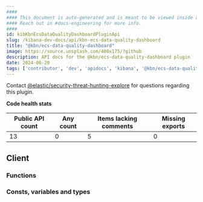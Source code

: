 ```yaml
---
####
#### This document is auto-generated and is meant to be viewed inside our experimental, new docs system.
#### Reach out in #docs-engineering for more info.
####
id: kibKbnEcsDataQualityDashboardPluginApi
slug: /kibana-dev-docs/api/kbn-ecs-data-quality-dashboard
title: "@kbn/ecs-data-quality-dashboard"
image: https://source.unsplash.com/400x175/?github
description: API docs for the @kbn/ecs-data-quality-dashboard plugin
date: 2024-06-20
tags: ['contributor', 'dev', 'apidocs', 'kibana', '@kbn/ecs-data-quality-dashboard']
---
```




Contact [@elastic/security-threat-hunting-explore](https://github.com/orgs/elastic/teams/security-threat-hunting-explore) for questions regarding this plugin.

**Code health stats**

| Public API count  | Any count | Items lacking comments | Missing exports |
|-------------------|-----------|------------------------|-----------------|
| 13 | 0 | 5 | 0 |

## Client

### Functions
<DocDefinitionList data={kbnEcsDataQualityDashboardObj.client.functions}/>

### Consts, variables and types
<DocDefinitionList data={kbnEcsDataQualityDashboardObj.client.misc}/>

